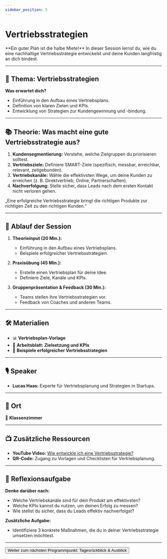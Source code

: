 ```yaml
---
sidebar_position: 5
---
```


# Vertriebsstrategien

<Admonition type="info" icon="📊">
  **Ein guter Plan ist die halbe Miete!**  
  In dieser Session lernst du, wie du eine nachhaltige Vertriebsstrategie entwickelst und deine Kunden langfristig an dich bindest.
</Admonition>

---

## 🎯 **Thema:** Vertriebsstrategien

**Was erwartet dich?**  
- Einführung in den Aufbau eines Vertriebsplans.  
- Definition von klaren Zielen und KPIs.  
- Entwicklung von Strategien zur Kundengewinnung und -bindung.  

---

## 📚 **Theorie: Was macht eine gute Vertriebsstrategie aus?**

1. **Kundensegmentierung:** Verstehe, welche Zielgruppen du priorisieren solltest.  
2. **Vertriebsziele:** Definiere SMART-Ziele (spezifisch, messbar, erreichbar, relevant, zeitgebunden).  
3. **Vertriebskanäle:** Wähle die effektivsten Wege, um deine Kunden zu erreichen (z. B. Direktvertrieb, Online, Partnerschaften).  
4. **Nachverfolgung:** Stelle sicher, dass Leads nach dem ersten Kontakt nicht verloren gehen.  

<Admonition type="quote" icon="💡">
  „Eine erfolgreiche Vertriebsstrategie bringt die richtigen Produkte zur richtigen Zeit zu den richtigen Kunden.“  
</Admonition>

---

## 📝 **Ablauf der Session**

1. **Theorieinput (20 Min.):**  
   - Einführung in den Aufbau eines Vertriebsplans.  
   - Beispiele erfolgreicher Vertriebsstrategien.  

2. **Praxisübung (45 Min.):**  
   - Erstelle einen Vertriebsplan für deine Idee.  
   - Definiere Ziele, Kanäle und KPIs.  

3. **Gruppenpräsentation & Feedback (30 Min.):**  
   - Teams stellen ihre Vertriebsstrategien vor.  
   - Feedback von Coaches und anderen Teams.  

---

## 🛠️ **Materialien**

- 📊 **Vertriebsplan-Vorlage**  
- 📝 **Arbeitsblatt: Zielsetzung und KPIs**  
- 📄 **Beispiele erfolgreicher Vertriebsstrategien**  

---

## 🎙️ **Speaker**

- **Lucas Haas:** Experte für Vertriebsplanung und Strategien in Startups.  

---

## 📍 **Ort**

📍 **Klassenzimmer**  

---

## 📺 **Zusätzliche Ressourcen**

- **YouTube Video:** [Wie entwickle ich eine Vertriebsstrategie?](https://www.youtube.com/watch?v=example)  
- **QR-Code:** Zugang zu Vorlagen und Checklisten für Vertriebsplanung.  

---

## 🚀 **Reflexionsaufgabe**

**Denke darüber nach:**  
- Welche Vertriebskanäle sind für dein Produkt am effektivsten?  
- Welche KPIs kannst du nutzen, um deinen Erfolg zu messen?  
- Wie stellst du sicher, dass du Leads effektiv nachverfolgst?  

**Zusätzliche Aufgabe:**  
- Identifiziere 3 konkrete Maßnahmen, die du in deiner Vertriebsstrategie umsetzen möchtest.  

---

<Button destination="/roadmap/docs/yfn-school/day3/summary">
  Weiter zum nächsten Programmpunkt: Tagesrückblick & Ausblick
</Button>
